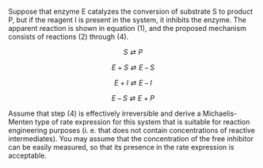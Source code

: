 Suppose that enzyme E catalyzes the conversion of substrate S to product P, but if the reagent I is present in the system, it inhibits the enzyme. The apparent reaction is shown in equation (1), and the proposed mechanism consists of reactions (2) through (4).

$$
S \rightleftarrows P \tag{1}
$$

$$
E + S \rightleftarrows E\!\!-\!\!S \tag{2}
$$

$$
E + I \rightleftarrows E\!\!-\!\!I \tag{3}
$$

$$
E\!\!-\!\!S \rightleftarrows E + P \tag{4}
$$

Assume that step (4) is effectively irreversible and derive a Michaelis-Menten type of rate expression for this system that is suitable for reaction engineering purposes (i. e. that does not contain concentrations of reactive intermediates). You may assume that the concentration of the free inhibitor can be easily measured, so that its presence in the rate expression is acceptable.